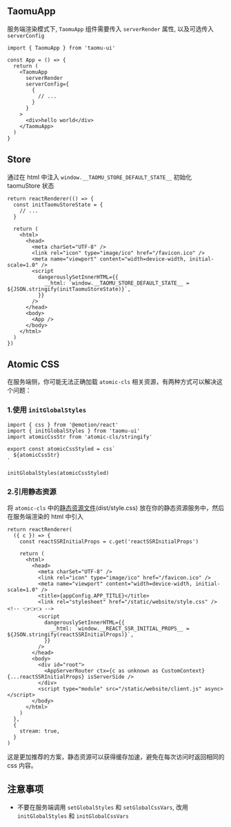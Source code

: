 
<Meta title="服务端渲染" />

## TaomuApp

服务端渲染模式下, `TaomuApp` 组件需要传入 `serverRender` 属性, 以及可选传入 `serverConfig`

```tsx
import { TaomuApp } from 'taomu-ui'

const App = () => {
  return (
    <TaomuApp
      serverRender
      serverConfig={
        {
          // ...
        }
      }
    >
      <div>hello world</div>
    </TaomuApp>
  )
}
```

## Store

通过在 html 中注入 `window.__TAOMU_STORE_DEFAULT_STATE__` 初始化 taomuStore 状态

```tsx
return reactRenderer(() => {
  const initTaomuStoreState = {
    // ...
  }

  return (
    <html>
      <head>
        <meta charSet="UTF-8" />
        <link rel="icon" type="image/ico" href="/favicon.ico" />
        <meta name="viewport" content="width=device-width, initial-scale=1.0" />
        <script
          dangerouslySetInnerHTML={{
            __html: `window.__TAOMU_STORE_DEFAULT_STATE__ = ${JSON.stringify(initTaomuStoreState)}`,
          }}
        />
      </head>
      <body>
        <App />
      </body>
    </html>
  )
})
```

## Atomic CSS

在服务端侧，你可能无法正确加载 `atomic-cls` 相关资源，有两种方式可以解决这个问题：

### 1.使用 `initGlobalStyles`

```tsx
import { css } from '@emotion/react'
import { initGlobalStyles } from 'taomu-ui'
import atomicCssStr from 'atomic-cls/stringify'

export const atomicCssStyled = css`
  ${atomicCssStr}
`

initGlobalStyles(atomicCssStyled)
```

### 2.引用静态资源

将 `atomic-cls` 中的[静态资源文件](https://www.npmjs.com/package/atomic-cls?activeTab=code)(dist/style.css) 放在你的静态资源服务中，然后在服务端渲染的 html 中引入

```tsx
return reactRenderer(
  ({ c }) => {
    const reactSSRInitialProps = c.get('reactSSRInitialProps')

    return (
      <html>
        <head>
          <meta charSet="UTF-8" />
          <link rel="icon" type="image/ico" href="/favicon.ico" />
          <meta name="viewport" content="width=device-width, initial-scale=1.0" />
          <title>{appConfig.APP_TITLE}</title>
          <link rel="stylesheet" href="/static/website/style.css" /> <!-- 👈👈👈 -->
          <script
            dangerouslySetInnerHTML={{
              __html: `window.__REACT_SSR_INITIAL_PROPS__ = ${JSON.stringify(reactSSRInitialProps)}`,
            }}
          />
        </head>
        <body>
          <div id="root">
            <AppServerRouter ctx={c as unknown as CustomContext} {...reactSSRInitialProps} isServerSide />
          </div>
          <script type="module" src="/static/website/client.js" async></script>
        </body>
      </html>
    )
  },
  {
    stream: true,
  }
)
```

这是更加推荐的方案，静态资源可以获得缓存加速，避免在每次访问时返回相同的 css 内容。

## 注意事项

- 不要在服务端调用 `setGlobalStyles` 和 `setGlobalCssVars`, 改用 `initGlobalStyles` 和 `initGlobalCssVars`
